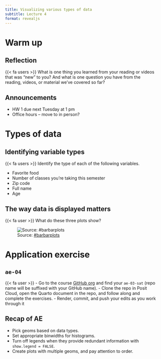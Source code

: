 ```yaml
---
title: Visualizing various types of data
subtitle: Lecture 4
format: revealjs
---
```


# Warm up

## Reflection

::: question
{{< fa users >}} What is one thing you learned from your reading or videos that was "new" to you? And what is one question you have from the reading, videos, or material we've covered so far?
:::

## Announcements

-   HW 1 due next Tuesday at 1 pm
-   Office hours -- move to in person?

# Types of data

## Identifying variable types

::: question
{{< fa users >}} Identify the type of each of the following variables.

-   Favorite food
-   Number of classes you're taking this semester
-   Zip code
-   Full name
-   Age
:::

## The way data is displayed matters

::: question
{{< fa user >}} What do these three plots show?
:::

![Source: [#barbarplots](https://cogtales.wordpress.com/2016/06/06/congratulations-barbarplots/)](images/bar-plot-meme.png){fig-alt="Three representations of the same data: Bar plot of means, box plots, histograms." fig-align="center"}

# Application exercise

## `ae-04`

::: task
{{< fa user >}} 
-   Go to the course [GitHub org](https://github.com/sta113-f23) and find your `ae-03-sat` (repo name will be suffixed with your GitHub name).
-   Clone the repo in Posit Cloud, open the Quarto document in the repo, and follow along and complete the exercises.
-   Render, commit, and push your edits as you work through it
:::

## Recap of AE

-   Pick geoms based on data types.
-   Set appropriate binwidths for histograms.
-   Turn off legends when they provide redundant information with `show.legend = FALSE`.
-   Create plots with multiple geoms, and pay attention to order.

